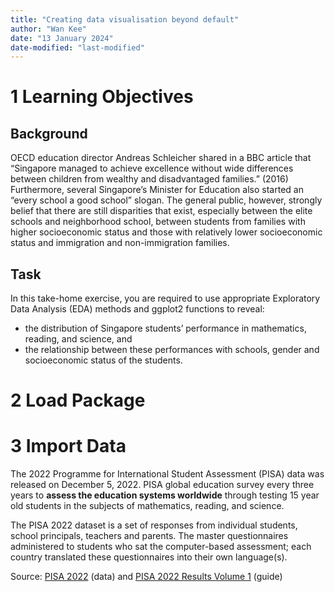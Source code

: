 ```yaml
---
title: "Creating data visualisation beyond default"
author: "Wan Kee"
date: "13 January 2024"
date-modified: "last-modified"
---
```


# 1 Learning Objectives

::: panel-tabset
## Background

OECD education director Andreas Schleicher shared in a BBC article that “Singapore managed to achieve excellence without wide differences between children from wealthy and disadvantaged families.” (2016) Furthermore, several Singapore’s Minister for Education also started an “every school a good school” slogan. The general public, however, strongly belief that there are still disparities that exist, especially between the elite schools and neighborhood school, between students from families with higher socioeconomic status and those with relatively lower socioeconomic status and immigration and non-immigration families.

## Task

In this take-home exercise, you are required to use appropriate Exploratory Data Analysis (EDA) methods and ggplot2 functions to reveal:

-   the distribution of Singapore students’ performance in mathematics, reading, and science, and
-   the relationship between these performances with schools, gender and socioeconomic status of the students.
:::

# 2 Load Package

# 3 Import Data

The 2022 Programme for International Student Assessment (PISA) data was released on December 5, 2022. PISA global education survey every three years to **assess the education systems worldwide** through testing 15 year old students in the subjects of mathematics, reading, and science.

The PISA 2022 dataset is a set of responses from individual students, school principals, teachers and parents. The master questionnaires administered to students who sat the computer-based assessment; each country translated these questionnaires into their own language(s).

Source: [PISA 2022](https://www.oecd.org/pisa/data/2022database/) (data) and [PISA 2022 Results Volume 1](https://www.oecd-ilibrary.org/education/pisa-2022-results-volume-i_53f23881-en) (guide)
